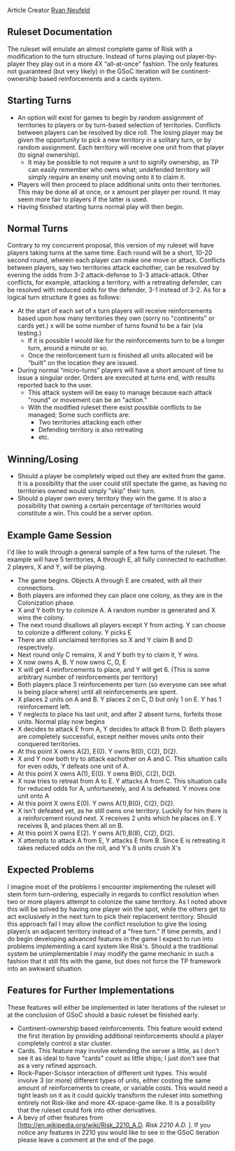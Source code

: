 Article Creator [[user:Jphr| Ryan Neufeld]]

== Ruleset Documentation ==
The ruleset will emulate an almost complete game of Risk with a modification to the turn structure. Instead of turns playing out player-by-player they play out in a more 4X “all-at-once” fashion. The only features not guaranteed (but very likely) in the GSoC iteration will be continent-ownership based reinforcements and a cards system.


== Starting Turns ==
*An option will exist for games to begin by random assignment of territories to players or by turn-based selection of territories. Conflicts between players can be resolved by dice roll. The losing player may be given the opportunity to pick a new territory in a solitary turn, or by random assignment. Each territory will receive one unit from that player (to signal ownership). 
**It may be possible to not require a unit to signify ownership, as TP can easily remember who owns what; undefended territory will simply require an enemy unit moving onto it to claim it.
*Players will then proceed to place additional units onto their territories. This may be done all at once, or x amount per player per round. It may seem more fair to players if the latter is used.
*Having finished starting turns normal play will then begin.


== Normal Turns ==
Contrary to my concurrent proposal, this version of my ruleset will have players taking turns at the same time. Each round will be a short, 10-20 second round, wherein each player can make one move or attack. Conflicts between players, say two territories attack eachother, can be resolved by evening the odds from 3-2 attack-defense to 3-3 attack-attack. Other conflicts, for example, attacking a territory, with a retreating defender, can be resolved with reduced odds for the defender, 3-1 instead of 3-2.
As for a logical turn structure it goes as follows:
*At the start of each set of x turn players will receive reinforcements based upon how many territories they own (sorry no "continents" or cards yet.) x will be some number of turns found to be a fair (via testing.)
**If it is possible I would like for the reinforcements turn to be a longer turn, around a minute or so. 
**Once the reinforcement turn is finished all units allocated will be “built” on the location they are issued.
*During normal “micro-turns” players will have a short amount of time to issue a singular order. Orders are executed at turns end, with results reported back to the user.
**This attack system will be easy to manage because each attack "round" or movement can be an "action."
**With the modified ruleset there exist possible conflicts to be managed; Some such conflicts are:
***Two territories attacking each other
***Defending territory is also retreating
***etc.


== Winning/Losing ==
*Should a player be completely wiped out they are exited from the game. It is a possibility that the user could still spectate the game, as having no territories owned would simply "skip" their turn.
*Should a player own every territory they win the game. It is also a possibility that owning a certain percentage of territories would constitute a win. This could be a server option.


== Example Game Session ==
I'd like to walk through a general sample of a few turns of the ruleset. The example will have 5 territories, A through E, all fully connected to eachother. 2 players, X and Y, will be playing.
*The game begins. Objects A through E are created, with all their connections.
*Both players are informed they can place one colony, as they are in the Colonization phase.
*X and Y both try to colonize A. A random number is generated and X wins the colony.
*The next round disallows all players except Y from acting. Y can choose to colonize a different colony. Y picks E
*There are still unclaimed territories so X and Y claim B and D respectively.
*Next round only C remains, X and Y both try to claim it, Y wins.
*X now owns A, B. Y now owns C, D, E
*X will get 4 reinforcements to place, and Y will get 6. (This is some arbitrary number of reinforcements per territory)
*Both players place 3 reinforcements per turn (so everyone can see what is being place where) until all reinforcements are spent.
*X places 2 units on A and B. Y places 2 on C, D but only 1 on E. Y has 1 reinforcement left.
*Y neglects to place his last unit, and after 2 absent turns, forfeits those units. Normal play now begins
*X decides to attack E from A, Y decides to attack B from D. Both players are completely successful, except neither moves units onto their conquered territories.
*At this point X owns A(2), E(0). Y owns B(0), C(2), D(2).
*X and Y now both try to attack eachother on A and C. This situation calls for even odds, Y defeats one unit of A.
*At this point X owns A(1), E(0). Y owns B(0), C(2), D(2).
*X now tries to retreat from A to E. Y attacks A from C. This situation calls for reduced odds for A, unfortunetely, and A is defeated. Y moves one unit onto A
*At this point X owns E(0). Y owns A(1),B(0), C(2), D(2).
*X isn't defeated yet, as he still owns one territory. Luckily for him there is a reinforcement round next. X receives 2 units which he places on E. Y receives 8, and places them all on B.
*At this point X owns E(2). Y owns A(1),B(8), C(2), D(2).
*X attempts to attack A from E, Y attacks E from B. Since E is retreating it takes reduced odds on the roll, and Y's 8 units crush X's 


== Expected Problems ==
I imagine most of the problems I encounter implementing the ruleset will stem form turn-ordering, especially in regards to conflict resolution when two or more players attempt to colonize the same territory. As I noted above this will be solved by having one player win the spot, while the others get to act exclusively in the next turn to pick their replacement territory. Should this approach fail I may allow the conflict resolution to give the losing player/s an adjacent territory instead of a "free turn." If time permits, and I do begin developing advanced features in the game I expect to run into problems implementing a card system like Risk's. Should a the traditional system be unimplementable I may modify the game mechanic in such a fashion that it still fits with the game, but does not force the TP framework into an awkward situation.


== Features for Further Implementations ==
These features will either be implemented in later iterations of the ruleset or at the conclusion of GSoC should a basic ruleset be finished early.
*Continent-ownership based reinforcements. This feature would extend the first iteration by providing additional reinforcements should a player completely control a star cluster.
*Cards. This feature may involve extending the server a little, as I don't see it as ideal to have "cards" count as little ships; I just don't see that as a very refined approach.
*Rock-Paper-Scissor interaction of different unit types. This would involve 3 (or more) different types of units, either costing the same amount of reinforcements to create, or variable costs. This would need a tight leash on it as it could quickly transform the ruleset into something entirely not Risk-like and more 4X-space-game like. It is a possibility that the ruleset could fork into other derivatives.
*A bevy of other features from [http://en.wikipedia.org/wiki/Risk_2210_A.D. ''Risk 2210 A.D.'' ]. If you notice any features in 2210 you would like to see in the GSoC iteration please leave a comment at the end of the page.
